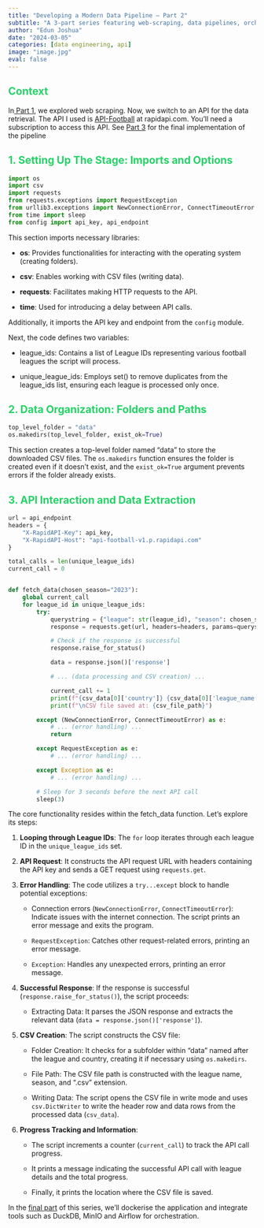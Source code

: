 ```yaml
---
title: "Developing a Modern Data Pipeline — Part 2"
subtitle: "A 3-part series featuring web-scraping, data pipelines, orchestration and containerisation"
author: "Edun Joshua"
date: "2024-03-05"
categories: [data engineering, api]
image: "image.jpg"
eval: false
---
```


::: {style="color: #25D366;"}
## Context
:::

In[ Part 1](https://joshuaolubori.onrender.com/posts/2024-03-05_yusuf_app_1), we explored web scraping. Now, we switch to an API for the data retrieval. The API I used is [API-Football](https://rapidapi.com/api-sports/api/api-football/details) at rapidapi.com. You’ll need a subscription to access this API. See [Part 3](https://joshuaolubori.onrender.com/posts/2024-03-05_yusuf_app_3) for the final implementation of the pipeline

::: {style="color: #25D366;"}
## 1. Setting Up The Stage: Imports and Options
:::

```python
import os
import csv
import requests
from requests.exceptions import RequestException
from urllib3.exceptions import NewConnectionError, ConnectTimeoutError
from time import sleep
from config import api_key, api_endpoint
```

This section imports necessary libraries:

-   **os**: Provides functionalities for interacting with the operating system (creating folders).

-   **csv**: Enables working with CSV files (writing data).

-   **requests**: Facilitates making HTTP requests to the API.

-   **time**: Used for introducing a delay between API calls.

Additionally, it imports the API key and endpoint from the `config` module.

Next, the code defines two variables:

-   league_ids: Contains a list of League IDs representing various football leagues the script will process.

-   unique_league_ids: Employs set() to remove duplicates from the league_ids list, ensuring each league is processed only once.

::: {style="color: #25D366;"}
## 2. Data Organization: Folders and Paths
:::

```python
top_level_folder = "data"
os.makedirs(top_level_folder, exist_ok=True)
```

This section creates a top-level folder named “data” to store the downloaded CSV files. The `os.makedirs` function ensures the folder is created even if it doesn't exist, and the `exist_ok=True` argument prevents errors if the folder already exists.

::: {style="color: #25D366;"}
## 3. API Interaction and Data Extraction
:::

```python
url = api_endpoint
headers = {
    "X-RapidAPI-Key": api_key,
    "X-RapidAPI-Host": "api-football-v1.p.rapidapi.com"
}

total_calls = len(unique_league_ids)
current_call = 0


def fetch_data(chosen_season="2023"):
    global current_call
    for league_id in unique_league_ids:
        try:
            querystring = {"league": str(league_id), "season": chosen_season}
            response = requests.get(url, headers=headers, params=querystring)

            # Check if the response is successful
            response.raise_for_status()

            data = response.json()['response']

            # ... (data processing and CSV creation) ...

            current_call += 1
            print(f"{csv_data[0]['country']} {csv_data[0]['league_name']} called: ({current_call}/{total_calls})")
            print(f"\nCSV file saved at: {csv_file_path}")

        except (NewConnectionError, ConnectTimeoutError) as e:
            # ... (error handling) ...
            return

        except RequestException as e:
            # ... (error handling) ...

        except Exception as e:
            # ... (error handling) ...

        # Sleep for 3 seconds before the next API call
        sleep(3)
```

The core functionality resides within the fetch_data function. Let's explore its steps:

1.  **Looping through League IDs**: The `for` loop iterates through each league ID in the `unique_league_ids` set.

2.  **API Request**: It constructs the API request URL with headers containing the API key and sends a GET request using `requests.get`.

3.  **Error Handling**: The code utilizes a `try...except` block to handle potential exceptions:

    -   Connection errors (`NewConnectionError`, `ConnectTimeoutError`): Indicate issues with the internet connection. The script prints an error message and exits the program.

    -   `RequestException`: Catches other request-related errors, printing an error message.

    -   `Exception`: Handles any unexpected errors, printing an error message.

4.  **Successful Response**: If the response is successful (`response.raise_for_status()`), the script proceeds:

    -   Extracting Data: It parses the JSON response and extracts the relevant data (`data = response.json()['response']`).

5.  **CSV Creation**: The script constructs the CSV file:
   
    -   Folder Creation: It checks for a subfolder within “data” named after the league and country, creating it if necessary using `os.makedirs`.

    -   File Path: The CSV file path is constructed with the league name, season, and “.csv” extension.

    -   Writing Data: The script opens the CSV file in write mode and uses `csv.DictWriter` to write the header row and data rows from the processed data (`csv_data`).


6.  **Progress Tracking and Information**:

    -   The script increments a counter (`current_call`) to track the API call progress.

    -   It prints a message indicating the successful API call with league details and the total progress.

    -   Finally, it prints the location where the CSV file is saved.

In the [final part](https://medium.com/@joshuaolubori/developing-a-modern-data-pipeline-part-3-d40dda115e8c) of this series, we’ll dockerise the application and integrate tools such as DuckDB, MinIO and Airflow for orchestration.